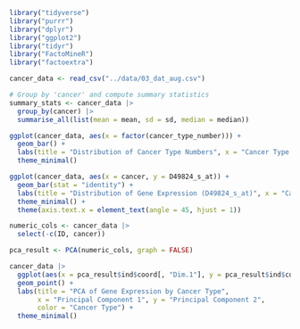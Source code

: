 
```r
library("tidyverse")
library("purrr")
library("dplyr")
library("ggplot2")
library("tidyr")
library("FactoMineR")
library("factoextra")
```

```r
cancer_data <- read_csv("../data/03_dat_aug.csv")
```

```r
# Group by 'cancer' and compute summary statistics
summary_stats <- cancer_data |>
  group_by(cancer) |>
  summarise_all(list(mean = mean, sd = sd, median = median))
```

```r
ggplot(cancer_data, aes(x = factor(cancer_type_number))) +
  geom_bar() +
  labs(title = "Distribution of Cancer Type Numbers", x = "Cancer Type Number", y = "Count") +
  theme_minimal()
```
```r
ggplot(cancer_data, aes(x = cancer, y = D49824_s_at)) +
  geom_bar(stat = "identity") +
  labs(title = "Distribution of Gene Expression (D49824_s_at)", x = "Cancer Type", y = "Expression") +
  theme_minimal() +
  theme(axis.text.x = element_text(angle = 45, hjust = 1))  
```

```r
numeric_cols <- cancer_data |>
  select(-c(ID, cancer))

pca_result <- PCA(numeric_cols, graph = FALSE)

cancer_data |>
  ggplot(aes(x = pca_result$ind$coord[, "Dim.1"], y = pca_result$ind$coord[, "Dim.2"], color = cancer)) +
  geom_point() +
  labs(title = "PCA of Gene Expression by Cancer Type", 
       x = "Principal Component 1", y = "Principal Component 2",
       color = "Cancer Type") +
  theme_minimal()
```